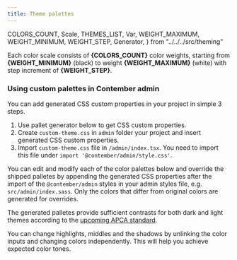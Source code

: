 ```yaml
---
title: Theme palettes
---
```


  COLORS_COUNT,
  Scale,
  THEMES_LIST,
  Var,
  WEIGHT_MAXIMUM,
  WEIGHT_MINIMUM,
  WEIGHT_STEP,
  Generator,
} from "../../../src/theming"

<p>
  Each color scale consists of <strong>{COLORS_COUNT}</strong> color weights,
  starting from <strong>{WEIGHT_MINIMUM}</strong> (black)
  to weight <strong>{WEIGHT_MAXIMUM}</strong> (white) with step increment of <strong>{WEIGHT_STEP}</strong>.
</p>

### Using custom palettes in Contember admin

You can add generated CSS custom properties in your project in simple 3 steps.

1. Use pallet generator below to get CSS custom properties.
2. Create `custom-theme.css` in `admin` folder your project and insert generated CSS custom properties.
3. Import `custom-theme.css` file in `/admin/index.tsx`. You need to import this file under `import '@contember/admin/style.css'`.

You can edit and modify each of the color palettes below and override the shipped palletes by appending the generated CSS properties after the import of the `@contember/admin` styles in your admin styles file, e.g. `src/admin/index.sass`. Only the colors that differ from original colors are generated for overrides.

The generated palletes provide sufficient contrasts for both dark and light themes according to the [upcoming APCA standard](https://www.w3.org/WAI/GL/task-forces/silver/wiki/Visual_Contrast_of_Text_Subgroup#WCAG_2.x_to_Silver.2FAPCA_Comparison_Table).

You can change highlights, middles and the shadows by unlinking the color inputs and changing colors independently. This will help you achieve expected color tones.

<Spacer gap="large" />

<Generator />
